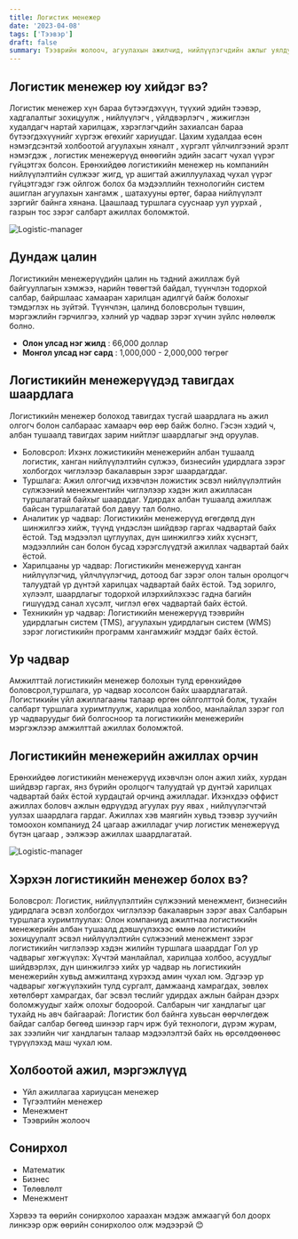 ```yaml
---
title: Логистик менежер 
date: '2023-04-08'
tags: ['Тээвэр']
draft: false
summary: Тээврийн жолооч, агуулахын ажилчид, нийлүүлэгчдийн ажлыг уялдуулдаг логистик менежер нь ачаа бараа цагтаа, зөв газраа, бүрэн бүтэн хүрэх байдлыг хангадаг.
---
```


## Логистик менежер юу хийдэг вэ?

Логистик менежер хүн бараа бүтээгдэхүүн, түүхий эдийн тээвэр, хадгалалтыг зохицуулж , нийлүүлэгч , үйлдвэрлэгч , жижиглэн худалдагч нартай харилцаж, хэрэглэгчдийн захиалсан бараа бүтээгдэхүүнийг хүргэж өгөхийг хариуцдаг.
Цахим худалдаа өсөн нэмэгдсэнтэй холбоотой агуулахын хяналт , хүргэлт үйлчилгээний эрэлт нэмэгдэж , логистик менежерүүд өнөөгийн эдийн засагт чухал үүрэг гүйцэтгэх болсон.
Ерөнхийдөө логистикийн менежер нь компанийн нийлүүлэлтийн сүлжээг жигд, үр ашигтай ажиллуулахад чухал үүрэг гүйцэтгэдэг гэж ойлгож болох ба мэдээллийн технологийн систем ашиглан агуулахын хангамж , шатахууны өртөг, бараа нийлүүлэлт зэргийг байнга хянана.
Цаашлаад туршлага сууснаар уул уурхай , газрын тос зэрэг салбарт ажиллах боломжтой. 

![Logistic-manager](https://cdn.seeklearning.com.au/media/images/career-guide/module/logistics-manager-module.jpg)

## Дундаж цалин

Логистикийн менежерүүдийн цалин нь тэдний ажиллаж буй байгууллагын хэмжээ, нарийн төвөгтэй байдал, түүнчлэн тодорхой салбар, байршлаас хамааран харилцан адилгүй байж болохыг тэмдэглэх нь зүйтэй. Түүнчлэн, цалинд боловсролын түвшин, мэргэжлийн гэрчилгээ, хэлний ур чадвар зэрэг хүчин зүйлс нөлөөлж болно.

- **Олон улсад нэг жилд** : 66,000 доллар
- **Монгол улсад нэг сард** : 1,000,000 - 2,000,000 төгрөг

## Логистикийн менежерүүдэд тавигдах шаардлага 

Логистикийн менежер болоход тавигдах тусгай шаардлага нь ажил олгогч болон салбараас хамаарч өөр өөр байж болно. Гэсэн хэдий ч, албан тушаалд тавигдах зарим нийтлэг шаардлагыг энд оруулав.
- Боловсрол: Ихэнх ложистикийн менежерийн албан тушаалд логистик, ханган нийлүүлэлтийн сүлжээ, бизнесийн удирдлага зэрэг холбогдох чиглэлээр бакалаврын зэрэг шаардагддаг.
- Туршлага: Ажил олгогчид ихэвчлэн ложистик эсвэл нийлүүлэлтийн сүлжээний менежментийн чиглэлээр хэдэн жил ажилласан туршлагатай байхыг шаарддаг. Удирдах албан тушаалд ажиллаж байсан туршлагатай бол давуу тал болно.
- Аналитик ур чадвар: Логистикийн менежерүүд өгөгдөлд дүн шинжилгээ хийж, түүнд үндэслэн шийдвэр гаргах чадвартай байх ёстой. Тэд мэдээлэл цуглуулах, дүн шинжилгээ хийх хүснэгт, мэдээллийн сан болон бусад хэрэгслүүдтэй ажиллах чадвартай байх ёстой.
- Харилцааны ур чадвар: Логистикийн менежерүүд ханган нийлүүлэгчид, үйлчлүүлэгчид, дотоод баг зэрэг олон талын оролцогч талуудтай үр дүнтэй харилцах чадвартай байх ёстой. Тэд зорилго, хүлээлт, шаардлагыг тодорхой илэрхийлэхээс гадна багийн гишүүдэд санал хүсэлт, чиглэл өгөх чадвартай байх ёстой.
- Техникийн ур чадвар: Логистикийн менежерүүд тээврийн удирдлагын систем (TMS), агуулахын удирдлагын систем (WMS) зэрэг логистикийн программ хангамжийг мэддэг байх ёстой.

## Ур чадвар

Амжилттай логистикийн менежер болохын тулд ерөнхийдөө боловсрол,туршлага, ур чадвар хосолсон байх шаардлагатай. Логистикийн үйл ажиллагааны талаар өргөн ойлголттой болж, тухайн салбарт туршлага хуримтлуулж, харилцаа холбоо, манлайлал зэрэг гол ур чадваруудыг бий болгосноор та логистикийн менежерийн мэргэжлээр амжилттай ажиллах боломжтой.

## Логистикийн менежерийн ажиллах орчин

Ерөнхийдөө логистикийн менежерүүд ихэвчлэн олон ажил хийх, хурдан шийдвэр гаргах, янз бүрийн оролцогч талуудтай үр дүнтэй харилцах чадвартай байх ёстой хурдацтай орчинд ажилладаг.
Ихэнхдээ оффист ажиллах боловч  ажлын өдрүүдэд  агуулах руу явах , нийлүүлэгчтэй уулзах шаардлага гардаг.
Ажиллах хэв маягийн хувьд тээвэр зуучийн томоохон компаниуд 24 цагаар ажилладаг учир логистик менежерүүд бүтэн цагаар , ээлжээр ажиллах шаардлагатай.

![Logistic-manager](https://shipwithglt.com/wp-content/uploads/2022/01/Banner-40-Terms-C-768x252.png)

## Хэрхэн логистикийн менежер болох вэ?

Боловсрол: Логистик, нийлүүлэлтийн сүлжээний менежмент, бизнесийн удирдлага эсвэл холбогдох чиглэлээр бакалаврын зэрэг авах
Салбарын туршлага хуримтлуулах: Олон компаниуд ажилтнаа логистикийн менежерийн албан тушаалд дэвшүүлэхээс өмнө логистикийн зохицуулалт эсвэл нийлүүлэлтийн сүлжээний менежмент зэрэг логистикийн чиглэлээр хэдэн жилийн туршлага шаарддаг
Гол ур чадварыг хөгжүүлэх: Хүчтэй манлайлал, харилцаа холбоо, асуудлыг шийдвэрлэх, дүн шинжилгээ хийх ур чадвар нь логистикийн менежерийн хувьд амжилтанд хүрэхэд амин чухал юм. Эдгээр ур чадварыг хөгжүүлэхийн тулд сургалт, дамжаанд хамрагдах, зөвлөх хөтөлбөрт хамрагдах, баг эсвэл төслийг удирдах ажлын байран дээрх боломжуудыг хайж олохыг бодоорой.
Салбарын чиг хандлагыг цаг тухайд нь авч байгаарай: Логистик бол байнга хувьсан өөрчлөгдөж байдаг салбар бөгөөд шинээр гарч ирж буй технологи, дүрэм журам, зах зээлийн чиг хандлагын талаар мэдээлэлтэй байх нь өрсөлдөөнөөс түрүүлэхэд маш чухал юм.

## Холбоотой ажил, мэргэжлүүд

- Үйл ажиллагаа хариуцсан менежер
- Түгээлтийн менежер
- Менежмент
- Тээврийн жолооч

## Сонирхол

- Математик
- Бизнес
- Төлөвлөлт
- Менежмент

Хэрвээ та өөрийн сонирхолоо хараахан мэдэж амжаагүй бол доорх линкээр орж өөрийн сонирхолоо олж мэдээрэй 😊
